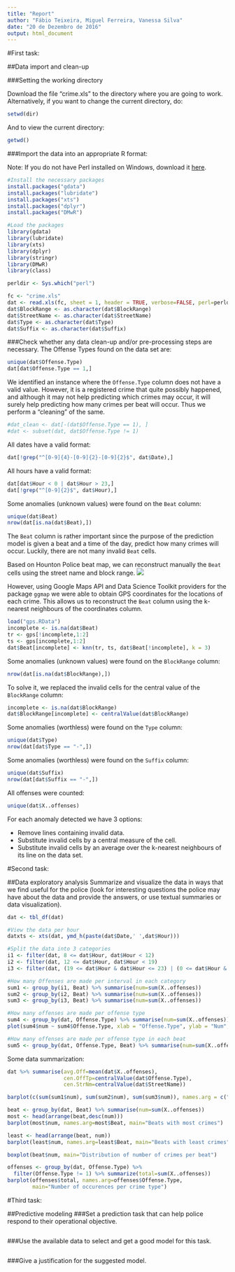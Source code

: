 ```yaml
---
title: "Report"
author: "Fábio Teixeira, Miguel Ferreira, Vanessa Silva"
date: "20 de Dezembro de 2016"
output: html_document
---
```


#First task:

##Data import and clean-up

###Setting the working directory

Download the file "crime.xls" to the directory where you are going to work. Alternatively, if you want to change the current directory, do:

```r
setwd(dir)
```

And to view the current directory:

```r
getwd()
```

###Import the data into an appropriate R format:

Note: If you do not have Perl installed on Windows, download it [here](http://www.activestate.com/activeperl/downloads).

```r
#Install the necessary packages
install.packages("gdata")
install.packages("lubridate")
install.packages("xts")
install.packages("dplyr")
install.packages("DMwR")

#Load the packages
library(gdata)
library(lubridate)
library(xts)
library(dplyr)
library(stringr)
library(DMwR)
library(class)

perldir <- Sys.which("perl")

fc <- "crime.xls" 
dat <- read.xls(fc, sheet = 1, header = TRUE, verbose=FALSE, perl=perldir, na.strings = "UNK")
dat$BlockRange <- as.character(dat$BlockRange)
dat$StreetName <- as.character(dat$StreetName)
dat$Type <- as.character(dat$Type)
dat$Suffix <- as.character(dat$Suffix)
```

###Check whether any data clean-up and/or pre-processing steps are necessary.
The Offense Types found on the data set are:
```r
unique(dat$Offense.Type)
dat[dat$Offense.Type == 1,]
```

We identified an instance where the `Offense.Type` column does not have a valid value. However, it is a registered crime that quite possibly happened, and although it may not help predicting which crimes may occur, it will surely help predicting how many crimes per beat will occur.
Thus we perform a "cleaning" of the same.

```r
#dat_clean <- dat[-(dat$Offense.Type == 1), ]
#dat <- subset(dat, dat$Offense.Type != 1)
```

All dates have a valid format:
```r
dat[!grep("^[0-9]{4}-[0-9]{2}-[0-9]{2}$", dat$Date),]
```

All hours have a valid format:
```r
dat[dat$Hour < 0 | dat$Hour > 23,]
dat[!grep("^[0-9]{2}$", dat$Hour),]
```
Some anomalies (unknown values) were found on the `Beat` column:
```r
unique(dat$Beat)
nrow(dat[is.na(dat$Beat),])
```

The `Beat` column is rather important since the purpose of the prediction model is given a beat and a time of the day, predict how many crimes will occur. Luckily, there are not many invalid `Beat` cells.

Based on Hounton Police beat map, we can reconstruct manually the `Beat` cells using the street name and block range.
![](hpd_beat_map.png)

However, using Google Maps API and Data Science Toolkit providers for the package `ggmap` we were able to obtain GPS coordinates for the locations of each crime. This allows us to reconstruct the `Beat` column using the k-nearest neighbours of the coordinates column.

```r
load("gps.RData")
incomplete <- is.na(dat$Beat)
tr <- gps[!incomplete,1:2]
ts <- gps[incomplete,1:2]
dat$Beat[incomplete] <- knn(tr, ts, dat$Beat[!incomplete], k = 3)
```

Some anomalies (unknown values) were found on the `BlockRange` column:
```r
nrow(dat[is.na(dat$BlockRange),])
```
To solve it, we replaced the invalid cells for the central value of the `BlockRange` column:
```r
incomplete <- is.na(dat$BlockRange)
dat$BlockRange[incomplete] <- centralValue(dat$BlockRange)
```
Some anomalies (worthless) were found on the `Type` column:
```r
unique(dat$Type)
nrow(dat[dat$Type == "-",])
```
Some anomalies (worthless) were found on the `Suffix` column:
```r
unique(dat$Suffix)
nrow(dat[dat$Suffix == "-",])
```
All offenses were counted:
```r
unique(dat$X..offenses)
```

For each anomaly detected we have 3 options:

- Remove lines containing invalid data.
- Substitute invalid cells by a central measure of the cell.
- Substitute invalid cells by an average over the k-nearest neighbours of its line on the data set.

#Second task:

##Data exploratory analysis
Summarize and visualize the data in ways that we find useful for the police (look for interesting questions the police may have about the data and provide the answers, or use textual summaries or data visualization).

```r
dat <- tbl_df(dat)

#View the data per hour
datxts <- xts(dat, ymd_h(paste(dat$Date,' ',dat$Hour)))

#Split the data into 3 categories
i1 <- filter(dat, 8 <= dat$Hour, dat$Hour < 12)
i2 <- filter(dat, 12 <= dat$Hour, dat$Hour < 19)
i3 <- filter(dat, (19 <= dat$Hour & dat$Hour <= 23) | (0 <= dat$Hour & dat$Hour < 8))

#How many Offenses are made per interval in each category
sum1 <- group_by(i1, Beat) %>% summarise(num=sum(X..offenses))
sum2 <- group_by(i2, Beat) %>% summarise(num=sum(X..offenses))
sum3 <- group_by(i3, Beat) %>% summarise(num=sum(X..offenses))

#How many offenses are made per offense type
sum4 <- group_by(dat, Offense.Type) %>% summarise(num=sum(X..offenses))
plot(sum4$num ~ sum4$Offense.Type, xlab = "Offense.Type", ylab = "Num", main = "Number of offenses per offense type")

#How many offenses are made per offense type in each beat
sum5 <- group_by(dat, Offense.Type, Beat) %>% summarise(num=sum(X..offenses))
```
Some data summarization:
```r
dat %>% summarise(avg.Off=mean(dat$X..offenses),
                  cen.OffTp=centralValue(dat$Offense.Type),
                  cen.StrNm=centralValue(dat$StreetName))
```

```r
barplot(c(sum(sum1$num), sum(sum2$num), sum(sum3$num)), names.arg = c("8-12", "12-19", "19-8"), main = "Total crimes over time intervals")
```

```r
beat <- group_by(dat, Beat) %>% summarise(num=sum(X..offenses))
most <- head(arrange(beat,desc(num)))
barplot(most$num, names.arg=most$Beat, main="Beats with most crimes")
```

```r
least <- head(arrange(beat, num))
barplot(least$num, names.arg=least$Beat, main="Beats with least crimes")
```

```r
boxplot(beat$num, main="Distribution of number of crimes per beat")
```

```r
offenses <- group_by(dat, Offense.Type) %>%
  filter(Offense.Type != 1) %>% summarize(total=sum(X..offenses))
barplot(offenses$total, names.arg=offenses$Offense.Type,
        main="Number of occurences per crime type")
```

#Third task:

##Predictive modeling
###Set a prediction task that can help police respond to their operational objective. 

```r
```

###Use the available data to select and get a good model for this task.

```r

```

###Give a justification for the suggested model.
